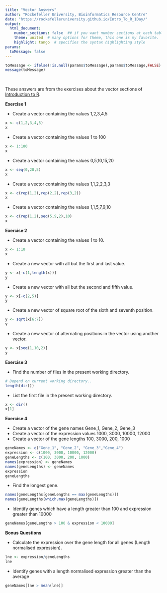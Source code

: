 ```yaml
---
title: "Vector Answers"
author: "Rockefeller University, Bioinformatics Resource Centre"
date: "https://rockefelleruniversity.github.io/Intro_To_R_1Day/"
output: 
  html_document:
    number_sections: false  ## if you want number sections at each table header
    theme: united  # many options for theme, this one is my favorite.
    highlight: tango  # specifies the syntax highlighting style
params:
  toMessage: false    
---
```


```r
toMessage <- ifelse(!is.null(params$toMessage),params$toMessage,FALSE)
message(toMessage)
```

<p>&nbsp;</p>
These answers are from the exercises about the vector sections of [Introduction to R](https://rockefelleruniversity.github.io/Intro_To_R_1Day/). 



**Exercise 1**

- Create a vector containing the values 1,2,3,4,5
```r
x <- c(1,2,3,4,5)
x
```
- Create a vector containing the values 1 to 100
```r
x <- 1:100
x
```
- Create a vector containing the values  0,5,10,15,20
```r
x <- seq(0,20,5)
x
```
- Create a vector containing the values 1,1,2,2,3,3
```r
x <- c(rep(1,2),rep(2,2),rep(3,2))
x
```
- Create a vector containing the values 1,1,5,7,9,10
```r
x <- c(rep(1,2),seq(5,9,2),10)
x
```

**Exercise 2**

- Create a vector containing the values 1 to 10.
```r
x <- 1:10
x
```
- Create a new vector with all but the first and last value.
```r
y <- x[-c(1,length(x))]
y
```
- Create a new vector with all but the second and fifth value.
```r
y <- x[-c(2,5)]
y
```
- Create a new vector of square root of the sixth and seventh position.
```r
y <- sqrt(x[6:7])
y
```

- Create a new vector of alternating positions in the vector using another vector.
```r
y <- x[seq(1,10,2)]
y
```


**Exercise 3** 

- Find the number of files in the present working directory.
```r
# Depend on current working directory..
length(dir())
```

- List the first file in the present working directory.
```r
x <- dir()
x[1]
```

**Exercise 4**

- Create a vector of the gene names Gene_1, Gene_2, Gene_3
- Create a vector of the expression values 1000, 3000, 10000, 12000
- Create a vector of the gene lengths 100, 3000, 200, 1000
```r
geneNames <- c("Gene_1", "Gene_2", "Gene_3","Gene_4")
expression <- c(1000, 3000, 10000, 12000)
geneLengths <- c(100, 3000, 200, 1000)
names(expression) <- geneNames
names(geneLengths) <- geneNames
expression
geneLengths
```
- Find the longest gene.
```r
names(geneLengths[geneLengths == max(geneLengths)])
names(geneLengths[which.max(geneLengths)])
```
- Identify genes which have a length greater than 100 and expression greater than 10000

```r
geneNames[geneLengths > 100 & expression < 10000]

```

**Bonus Questions**
<a name="bonus" id="bonus"></a>

- Calculate the expression over the gene length for all genes (Length normalised expression).
```r
lne <- expression/geneLengths
lne
```


- Identify genes with a length normalised expression greater than the average
```r
geneNames[lne > mean(lne)]

```

 